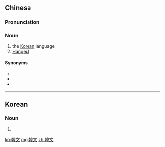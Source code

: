 {{also|韩文}}
==Chinese==
{{zh-forms|s=韩文}}

===Pronunciation===
{{zh-pron
|m=hánwén
|c=hon4 man4-2
|h=pfs=Hòn-vûn
|mn=Hân-bûn
|cat=n
}}

===Noun===
{{zh-noun}}

# the [[Korean]] language
# [[Hangeul]] {{gloss|Korean phonetic script}}

====Synonyms====
* {{zh-l|韓國語}}
* {{zh-l|韓語}}
* {{zh-l|朝鮮語}}

{{zh-cat|Languages}}

----

==Korean==
{{ko-hanjatab}}

===Noun===
{{ko-noun|hj|hangeul=언문}}

# {{hanja form of|언문|the [[Korean]] [[alphabet]], [[hangeul]]}}

[[ko:韓文]]
[[mg:韓文]]
[[zh:韓文]]